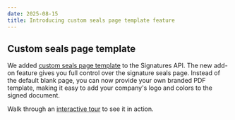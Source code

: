 ```yaml
---
date: 2025-08-15
title: Introducing custom seals page template feature
---
```


## Custom seals page template

We added [custom seals page template](/signatures/graphql/examples/#custom-seals-page-template) to the Signatures API. The new add-on feature gives you full control over the signature seals page.
Instead of the default blank page, you can now provide your own branded PDF template, making it easy to add your company's logo and colors to the signed document.

Walk through an [interactive tour](/signatures/guides/custom-seals-page-template/#interactive-tour) to see it in action.
